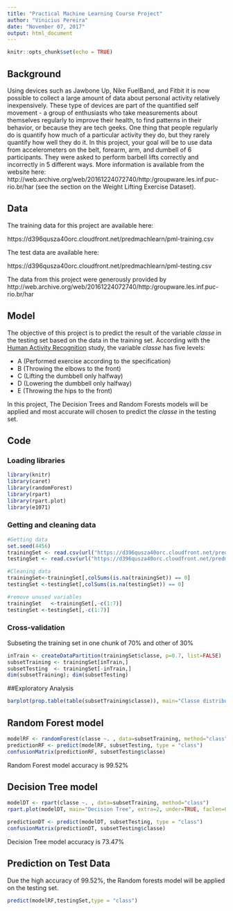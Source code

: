---
title: "Practical Machine Learning Course Project"
author: "Vinicius Pereira"
date: "November 07, 2017"
output: html_document
---

```{r setup, include=FALSE}
knitr::opts_chunk$set(echo = TRUE)
```

## Background

Using devices such as Jawbone Up, Nike FuelBand, and Fitbit it is now possible to collect a large amount of data about personal activity relatively inexpensively. These type of devices are part of the quantified self movement - a group of enthusiasts who take measurements about themselves regularly to improve their health, to find patterns in their behavior, or because they are tech geeks. One thing that people regularly do is quantify how much of a particular activity they do, but they rarely quantify how well they do it. In this project, your goal will be to use data from accelerometers on the belt, forearm, arm, and dumbell of 6 participants. They were asked to perform barbell lifts correctly and incorrectly in 5 different ways. More information is available from the website here: http://web.archive.org/web/20161224072740/http:/groupware.les.inf.puc-rio.br/har (see the section on the Weight Lifting Exercise Dataset).

## Data

The training data for this project are available here:

https://d396qusza40orc.cloudfront.net/predmachlearn/pml-training.csv

The test data are available here:

https://d396qusza40orc.cloudfront.net/predmachlearn/pml-testing.csv

The data from this project were generously provided by http://web.archive.org/web/20161224072740/http:/groupware.les.inf.puc-rio.br/har

## Model
The objective of this project is to predict the result of the variable *classe* in the testing set based on the data in the training set. 
According with the [Human Activity Recognition](http://web.archive.org/web/20161224072740/http:/groupware.les.inf.puc-rio.br/har) study, the variable *classe* has five levels:

* A (Performed exercise according to the specification)
* B (Throwing the elbows to the front)
* C (Lifting the dumbbell only halfway)
* D (Lowering the dumbbell only halfway)
* E (Throwing the hips to the front)

In this project, The Decision Trees and Random Forests models will be applied and most accurate will chosen to predict the *classe* in the testing set.


## Code
### Loading libraries
```{r echo = TRUE, message=FALSE,warning=FALSE}
library(knitr)
library(caret)
library(randomForest)
library(rpart)
library(rpart.plot)
library(e1071)
```
### Getting and cleaning data
```{r echo = TRUE}
#Getting data
set.seed(4456)
trainingSet <- read.csv(url("https://d396qusza40orc.cloudfront.net/predmachlearn/pml-training.csv"), na.strings=c("NA","#DIV/0!",""))
testingSet <- read.csv(url("https://d396qusza40orc.cloudfront.net/predmachlearn/pml-testing.csv"), na.strings=c("NA","#DIV/0!",""))

#Cleaning data
trainingSet<-trainingSet[,colSums(is.na(trainingSet)) == 0]
testingSet <-testingSet[,colSums(is.na(testingSet)) == 0]

#remove unused variables
trainingSet   <-trainingSet[,-c(1:7)]
testingSet <-testingSet[,-c(1:7)]
```
### Cross-validation
Subseting the training set in one chunk of 70% and other of 30%
```{r echo = TRUE}
inTrain <- createDataPartition(trainingSet$classe, p=0.7, list=FALSE)
subsetTraining <- trainingSet[inTrain,]
subsetTesting  <- trainingSet[-inTrain,]
dim(subsetTraining); dim(subsetTesting)
```
##Exploratory Analysis
```{r echo = TRUE}
barplot(prop.table(table(subsetTraining$classe)), main="Classe distribution on subset training", col=c("red","darkblue","darkgreen","orange","yellow"))
```

## Random Forest model

```{r echo = TRUE}
modelRF <- randomForest(classe ~. , data=subsetTraining, method="class")
predictionRF <- predict(modelRF, subsetTesting, type = "class")
confusionMatrix(predictionRF, subsetTesting$classe)
```

Random Forest model accuracy is 99.52%

## Decision Tree model
```{r echo = TRUE}
modelDT <- rpart(classe ~. , data=subsetTraining, method="class")
rpart.plot(modelDT, main="Decision Tree", extra=2, under=TRUE, faclen=0)

predictionDT <- predict(modelDT, subsetTesting, type = "class")
confusionMatrix(predictionDT, subsetTesting$classe)
```

Decision Tree model accuracy is 73.47%

## Prediction on Test Data
Due the high accuracy of 99.52%, the Random forests model will be applied on the testing set.
```{r echo = TRUE}
predict(modelRF,testingSet,type = "class")

```
 


